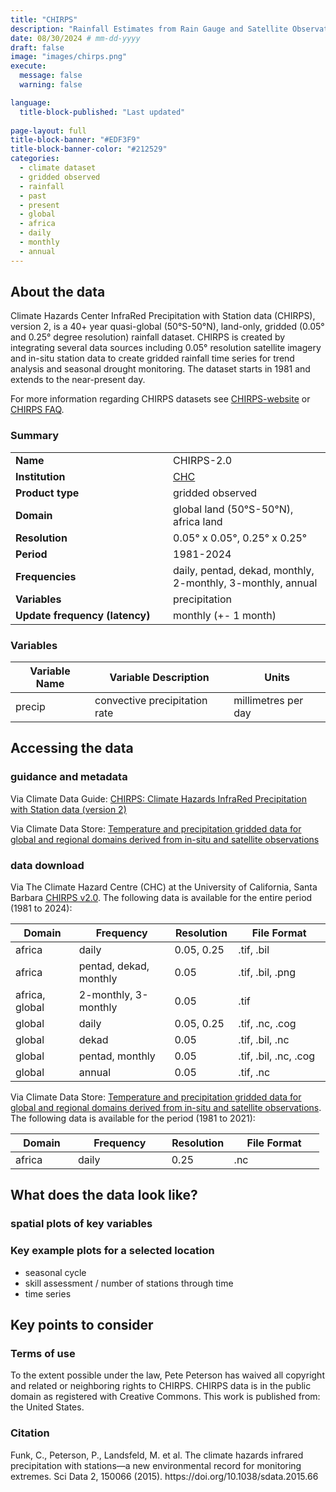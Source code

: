 ```yaml
---
title: "CHIRPS"
description: "Rainfall Estimates from Rain Gauge and Satellite Observations"
date: 08/30/2024 # mm-dd-yyyy
draft: false
image: "images/chirps.png"
execute:
  message: false
  warning: false

language: 
  title-block-published: "Last updated"
  
page-layout: full
title-block-banner: "#EDF3F9"
title-block-banner-color: "#212529"
categories:
  - climate dataset
  - gridded observed
  - rainfall
  - past
  - present
  - global
  - africa
  - daily
  - monthly
  - annual
---
```


## About the data

Climate Hazards Center InfraRed Precipitation with Station data (CHIRPS), version 2, is a 40+ year quasi-global (50°S-50°N), land-only, gridded (0.05° and 0.25° degree resolution) rainfall dataset. CHIRPS is created by integrating several data sources including 0.05° resolution satellite imagery and in-situ station data to create gridded rainfall time series for trend analysis and seasonal drought monitoring. The dataset starts in 1981 and extends to the near-present day.

For more information regarding CHIRPS datasets see [CHIRPS-website](https://www.chc.ucsb.edu/data/chirps) or [CHIRPS FAQ](https://wiki.chc.ucsb.edu/CHIRPS_FAQ).


### Summary


| | |
--- | --- |
| **Name** | CHIRPS-2.0 |
| **Institution** | [CHC](https://chc.ucsb.edu/) |
| **Product type** | gridded observed |
| **Domain** | global land (50°S-50°N), africa land |
| **Resolution** |   0.05° x 0.05°, 0.25° x 0.25° |
| **Period** | 1981-2024 |
| **Frequencies** | daily, pentad, dekad, monthly, 2-monthly, 3-monthly, annual |
| **Variables** | precipitation  |
| **Update frequency (latency)** | monthly (+- 1 month) |


### Variables

| **Variable Name** | **Variable Description** | **Units** |
--- | --- | --- |
| precip | convective precipitation rate | millimetres per day |


## Accessing the data

### guidance and metadata

Via Climate Data Guide: [CHIRPS: Climate Hazards InfraRed Precipitation with Station data (version 2)](https://climatedataguide.ucar.edu/climate-data/chirps-climate-hazards-infrared-precipitation-station-data-version-2)

Via Climate Data Store: [Temperature and precipitation gridded data for global and regional domains derived from in-situ and satellite observations](https://cds-beta.climate.copernicus.eu/datasets/insitu-gridded-observations-global-and-regional?tab=overview)

### data download

Via The Climate Hazard Centre (CHC) at the University of California, Santa Barbara [CHIRPS v2.0](https://data.chc.ucsb.edu/products/CHIRPS-2.0/). The following data is available for the entire period (1981 to 2024):

|  **Domain**	| **Frequency**      	| **Resolution** | **File Format**   	|
|----------------|------------------------|----------------|-----------------------|
| africa     	| daily              	| 0.05, 0.25 	| .tif, .bil        	|
| africa     	| pentad, dekad, monthly | 0.05       	| .tif, .bil, .png  	|
| africa, global | 2-monthly, 3-monthly   | 0.05       	| .tif              	|
| global     	| daily              	| 0.05, 0.25 	| .tif, .nc, .cog   	|
| global     	| dekad              	| 0.05       	| .tif, .bil, .nc   	|
| global     	| pentad, monthly    	| 0.05       	| .tif, .bil, .nc, .cog |
| global     	| annual             	| 0.05       	| .tif, .nc         	|


Via Climate Data Store: [Temperature and precipitation gridded data for global and regional domains derived from in-situ and satellite observations](https://cds-beta.climate.copernicus.eu/datasets/insitu-gridded-observations-global-and-regional?tab=overview). The following data is available for the period (1981 to 2021):

|  **Domain**	| **Frequency**      	| **Resolution** | **File Format**   	|
|----------------|------------------------|----------------|-----------------------|
| africa     	| daily              	| 0.25       	| .nc               	|



## What does the data look like?


### spatial plots of key variables

### Key example plots for a selected location

- seasonal cycle
- skill assessment / number of stations through time
- time series

## Key points to consider

### Terms of use

To the extent possible under the law, Pete Peterson has waived all copyright and related or neighboring rights to CHIRPS. CHIRPS data is in the public domain as registered with Creative Commons. This work is published from: the United States.

### Citation

Funk, C., Peterson, P., Landsfeld, M. et al. The climate hazards infrared precipitation with stations—a new environmental record for monitoring extremes. Sci Data 2, 150066 (2015). https://doi.org/10.1038/sdata.2015.66


